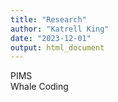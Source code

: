 ---
title: "Research"
author: "Katrell King"
date: "2023-12-01"
output: html_document
---
PIMS <br/>
Whale Coding